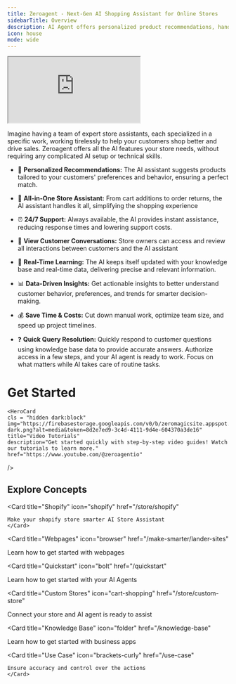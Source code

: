 ```yaml
---
title: Zeroagent - Next-Gen AI Shopping Assistant for Online Stores 
sidebarTitle: Overview
description: AI Agent offers personalized product recommendations, handles orders, answers query & more for customers - "Just like shopping in-store, but online"
icon: house
mode: wide
---
```



<Frame>   
<iframe src="https://www.youtube.com/embed/FZ-P2zNSFR4" className="w-full aspect-video"> </iframe>  
</Frame>

Imagine having a team of expert store assistants, each specialized in a specific work, working tirelessly to help your customers shop better and drive sales. Zeroagent offers all the AI features your store needs, without requiring any complicated AI setup or technical skills.

- 🎯 **Personalized Recommendations:**
The AI assistant suggests products tailored to your customers' preferences and behavior, ensuring a perfect match.

- 🛒 **All-in-One Store Assistant:**
 From cart additions to order returns, the AI assistant handles it all, simplifying the shopping experience 

- ⏰ **24/7 Support:**
Always available, the AI provides instant assistance, reducing response times and lowering support costs.

- 📂 **View Customer Conversations:**
Store owners can access and review all interactions between customers and the AI assistant

- 🧠 **Real-Time Learning:**
 The AI keeps itself updated with your knowledge base and real-time data, delivering precise and relevant information.

- 📊 **Data-Driven Insights:**
 Get actionable insights to better understand customer behavior, preferences, and trends for smarter decision-making.

- 💰 **Save Time & Costs:** 
  Cut down manual work, optimize team size, and speed up project timelines.

- ❓ **Quick Query Resolution:**
 Quickly respond to customer questions using knowledge base data to provide accurate answers.
Authorize access in a few steps, and your AI agent is ready to work. Focus on what matters while AI takes care of routine tasks.


# Get Started 

<CardGroup>
  <HeroCard
    cls = "dark:hidden block" 
    img="https://firebasestorage.googleapis.com/v0/b/zeromagicsite.appspot.com/o/youtube-light.png?alt=media&token=42b9ac2e-f45a-4eb2-b260-e493ccf8aa48"
    title="Video Tutorials"
    description="Get started quickly with step-by-step video guides! Watch our tutorials to learn more."
    href="https://www.youtube.com/@zeroagentio"
  />

    <HeroCard
    cls = "hidden dark:block"
    img="https://firebasestorage.googleapis.com/v0/b/zeromagicsite.appspot.com/o/youtube-dark.png?alt=media&token=8d2e7ed9-3c4d-4111-9d4e-604370a3de16"
    title="Video Tutorials"
    description="Get started quickly with step-by-step video guides! Watch our tutorials to learn more."
    href="https://www.youtube.com/@zeroagentio"
  />

  <HeroCard
    cls = "dark:hidden block" 
    img="https://firebasestorage.googleapis.com/v0/b/zeromagicsite.appspot.com/o/tools-light.png?alt=media&token=569340cb-aa69-487f-a13d-b43b042a0d2f"
    title="Apps Supported"
    description="Explore a wide range of integrations! Discover the platforms our AI agent connects."
    href="/apps/introduction"
  />

  <HeroCard
    cls = "hidden dark:block"
    img="https://firebasestorage.googleapis.com/v0/b/zeromagicsite.appspot.com/o/tools-dark.png?alt=media&token=c1f16d22-ffd8-4002-86c6-ea721c9794ca"
    title="Platforms Supported"
    description="Explore a wide range of integrations! Discover the platforms our AI agent connects."
    href="/apps/introduction"
  />
</CardGroup>

## Explore Concepts

<CardGroup cols={3}>
  
  <Card
    title="Shopify"
    icon="shopify"
    href="/store/shopify"
  >
    Make your shopify store smarter AI Store Assistant
    </Card>

 <Card
    title="Webpages"
    icon="browser"
    href="/make-smarter/lander-sites"
  > 
  Learn how to get started with webpages
  </Card> 

 <Card
    title="Quickstart"
    icon="bolt"
    href="/quickstart"
  > 
  Learn how to get started with your AI Agents
  </Card>

  <Card
    title="Custom Stores"
    icon="cart-shopping"
    href="/store/custom-store"
  >
  Connect your store and AI agent is ready to assist
  </Card>

  <Card
    title="Knowledge Base"
    icon="folder"
    href="/knowledge-base"
  >
  Learn how to get started with business apps
  </Card>

  
  <Card
    title="Use Case"
    icon="brackets-curly"
    href="/use-case"
  >
    Ensure accuracy and control over the actions
    </Card>


</CardGroup>

<br />
<br />

<Banner /> 

